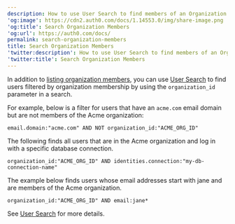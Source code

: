 ```yaml
---
description: How to use User Search to find members of an Organization
'og:image': https://cdn2.auth0.com/docs/1.14553.0/img/share-image.png
'og:title': Search Organization Members
'og:url': https://auth0.com/docs/
permalink: search-organization-members
title: Search Organization Members
'twitter:description': How to use User Search to find members of an Organization
'twitter:title': Search Organization Members
---
```

In addition to [listing organization members](/docs/manage-users/organizations/configure-organizations/retrieve-members), you can use [User Search](/docs/manage-users/user-search) to find users filtered by organization membership by using the `organization_id` parameter in a search.

For example, below is a filter for users that have an `acme.com` email domain but are not members of the Acme organization:

`email.domain:"acme.com" AND NOT organization_id:"ACME_ORG_ID"`

The following finds all users that are in the Acme organization and log in with a specific database connection.

`organization_id:"ACME_ORG_ID" AND identities.connection:"my-db-connection-name"`

The example below finds users whose email addresses start with jane and are members of the Acme organization.

`organization_id:"ACME_ORG_ID" AND email:jane*`

See [User Search](/docs/manage-users/user-search) for more details.